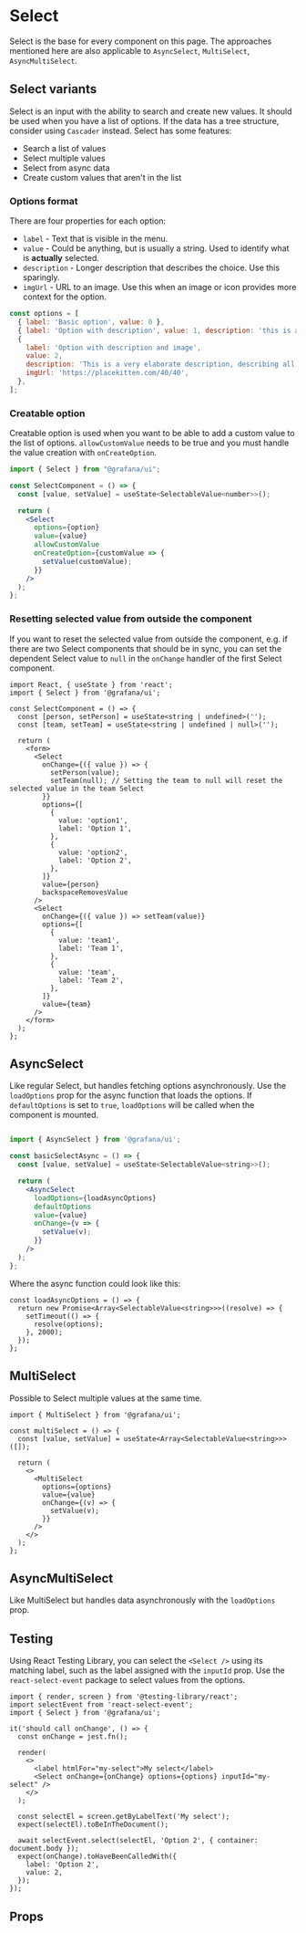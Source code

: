 
# Select

Select is the base for every component on this page. The approaches mentioned here are also applicable to `AsyncSelect`, `MultiSelect`, `AsyncMultiSelect`.

## Select variants

Select is an input with the ability to search and create new values. It should be used when you have a list of options. If the data has a tree structure, consider using `Cascader` instead.
Select has some features:

- Search a list of values
- Select multiple values
- Select from async data
- Create custom values that aren't in the list

### Options format

There are four properties for each option:

- `label` - Text that is visible in the menu.
- `value` - Could be anything, but is usually a string. Used to identify what is **actually** selected.
- `description` - Longer description that describes the choice. Use this sparingly.
- `imgUrl` - URL to an image. Use this when an image or icon provides more context for the option.

```jsx
const options = [
  { label: 'Basic option', value: 0 },
  { label: 'Option with description', value: 1, description: 'this is a description' },
  {
    label: 'Option with description and image',
    value: 2,
    description: 'This is a very elaborate description, describing all the wonders in the world.',
    imgUrl: 'https://placekitten.com/40/40',
  },
];
```

### Creatable option

Creatable option is used when you want to be able to add a custom value to the list of options. `allowCustomValue` needs to be true and you must handle the value creation with `onCreateOption`.

```jsx
import { Select } from "@grafana/ui";

const SelectComponent = () => {
  const [value, setValue] = useState<SelectableValue<number>>();

  return (
    <Select
      options={option}
      value={value}
      allowCustomValue
      onCreateOption={customValue => {
        setValue(customValue);
      }}
    />
  );
};
```

### Resetting selected value from outside the component

If you want to reset the selected value from outside the component, e.g. if there are two Select components that should be in sync, you can set the dependent Select value to `null` in the `onChange` handler of the first Select component.

```tsx
import React, { useState } from 'react';
import { Select } from '@grafana/ui';

const SelectComponent = () => {
  const [person, setPerson] = useState<string | undefined>('');
  const [team, setTeam] = useState<string | undefined | null>('');

  return (
    <form>
      <Select
        onChange={({ value }) => {
          setPerson(value);
          setTeam(null); // Setting the team to null will reset the selected value in the team Select
        }}
        options={[
          {
            value: 'option1',
            label: 'Option 1',
          },
          {
            value: 'option2',
            label: 'Option 2',
          },
        ]}
        value={person}
        backspaceRemovesValue
      />
      <Select
        onChange={({ value }) => setTeam(value)}
        options={[
          {
            value: 'team1',
            label: 'Team 1',
          },
          {
            value: 'team',
            label: 'Team 2',
          },
        ]}
        value={team}
      />
    </form>
  );
};
```

## AsyncSelect

Like regular Select, but handles fetching options asynchronously. Use the `loadOptions` prop for the async function that loads the options. If `defaultOptions` is set to `true`, `loadOptions` will be called when the component is mounted.

```jsx

import { AsyncSelect } from '@grafana/ui';

const basicSelectAsync = () => {
  const [value, setValue] = useState<SelectableValue<string>>();

  return (
    <AsyncSelect
      loadOptions={loadAsyncOptions}
      defaultOptions
      value={value}
      onChange={v => {
        setValue(v);
      }}
    />
  );
};
```

Where the async function could look like this:

```tsx
const loadAsyncOptions = () => {
  return new Promise<Array<SelectableValue<string>>>((resolve) => {
    setTimeout(() => {
      resolve(options);
    }, 2000);
  });
};
```

## MultiSelect

Possible to Select multiple values at the same time.

```tsx
import { MultiSelect } from '@grafana/ui';

const multiSelect = () => {
  const [value, setValue] = useState<Array<SelectableValue<string>>>([]);

  return (
    <>
      <MultiSelect
        options={options}
        value={value}
        onChange={(v) => {
          setValue(v);
        }}
      />
    </>
  );
};
```

## AsyncMultiSelect

Like MultiSelect but handles data asynchronously with the `loadOptions` prop.

## Testing

Using React Testing Library, you can select the `<Select />` using its matching label, such as the label assigned with the `inputId` prop. Use the `react-select-event` package to select values from the options.

```tsx
import { render, screen } from '@testing-library/react';
import selectEvent from 'react-select-event';
import { Select } from '@grafana/ui';

it('should call onChange', () => {
  const onChange = jest.fn();

  render(
    <>
      <label htmlFor="my-select">My select</label>
      <Select onChange={onChange} options={options} inputId="my-select" />
    </>
  );

  const selectEl = screen.getByLabelText('My select');
  expect(selectEl).toBeInTheDocument();

  await selectEvent.select(selectEl, 'Option 2', { container: document.body });
  expect(onChange).toHaveBeenCalledWith({
    label: 'Option 2',
    value: 2,
  });
});
```

## Props

<ArgTypes of={Select} />

